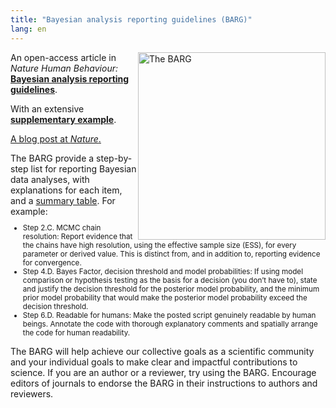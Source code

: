 ```yaml
---
title: "Bayesian analysis reporting guidelines (BARG)"
lang: en
---
```


<a href="https://www.nature.com/articles/s41562-021-01177-7" target="_blank"><img src="BARG-blog-banner-2-20pcnt.png" alt="The BARG" style="width:300px !important; float:right"></a>

An open-access article in <i>Nature Human Behaviour:</i> [<b>Bayesian analysis reporting guidelines</b>](https://www.nature.com/articles/s41562-021-01177-7). 

With an extensive [<b>supplementary example</b>](https://osf.io/w7cph/).

[A blog post at *Nature*.](https://socialsciences.nature.com/posts/clear-and-reproducible-bayesian-statistical-reports)

The BARG provide a step-by-step list for reporting Bayesian data analyses, with explanations for each item, and a [summary table](https://www.nature.com/articles/s41562-021-01177-7/tables/1). For example:
<small><ul>
<li>Step 2.C. MCMC chain resolution: Report evidence that the chains have high resolution, using the effective sample size (ESS), for every parameter or derived value. This is distinct from, and in addition to, reporting evidence for convergence.
<li>Step 4.D. Bayes Factor, decision threshold and model probabilities: If using model comparison or hypothesis testing as the basis for a decision (you don't have to), state and justify the decision threshold for the posterior model probability, and the minimum prior model probability that would make the posterior model probability exceed the decision threshold.
<li>Step 6.D. Readable for humans: Make the posted script genuinely readable by human beings. Annotate the code with thorough explanatory comments and spatially arrange the code for human readability.
</ul></small>

The BARG will help achieve our collective goals as a scientific community and your individual goals to make clear and impactful contributions to science. If you are an author or a reviewer, try using the BARG. Encourage editors of journals to endorse the BARG in their instructions to authors and reviewers. 
